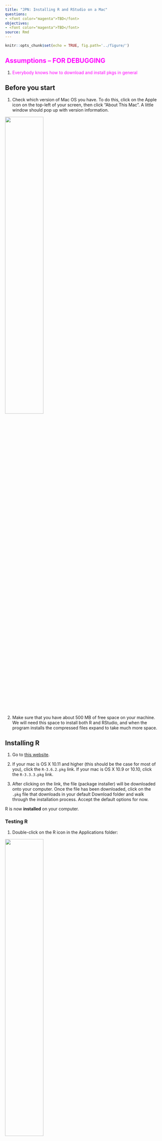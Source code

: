 ```yaml
---
title: "JPN: Installing R and RStudio on a Mac"
questions:
- <font color="magenta">TBD</font>
objectives:
- <font color="magenta">TBD</font>
source: Rmd
---
```




<!-- JPN: updated fig path here manually for plots to show -->

```r
knitr::opts_chunk$set(echo = TRUE, fig.path='../figure/')
```


## <font color="magenta">Assumptions -- FOR DEBUGGING</font>

 1. <font color="magenta">Everybody knows how to download and install pkgs in general</font>

## Before you start

1. Check which version of Mac OS you have. To do this, click on the Apple icon on the top-left of your screen, then click "About This Mac". A little window should pop up with version information.

<img src="../fig/which_mac_version.png" width="50%">  


2. Make sure that you have about 500 MB of free space on your machine. We will need this space to install both R and RStudio, and when the program installs the compressed files expand to take much more space.  

## Installing R

1. Go to [this website](https://cran.r-project.org/bin/macosx/).

2. If your mac is OS X 10.11 and higher (this should be the case for most of you), click the `R-3.6.2.pkg` link. If your mac is OS X 10.9 or 10.10, click the `R-3.3.3.pkg` link.  

3. After clicking on the link, the file (package installer) will be downloaded onto your computer. Once the file has been downloaded, click on the `.pkg` file that downloads in your default Download folder and walk through the installation process. Accept the default options for now.

R is now **installed** on your computer.  

### Testing R

1. Double-click on the R icon in the Applications folder:

<img src="../fig/applications_folder_r.png" width="50%">

A window titled "R Console" should pop up:

<img src="../fig/R_Console.png" width="40%">  

The `>` character is called the prompt and is the place where we enter commands for the program to interpret. For instance, if you type `25+5` followed by the return/enter key, you will see:

```r
25+5
```

<img src="../fig/R_console_using.png" width="50%">

2. To quit R, call the quit function by going to `File -> Quit R`.


R will ask you if you want to save your work:

<img src="../fig/closing_r_dontSAve.png" width="50%">

Click on "Don't Save". You have now left R.  

We are not going to use R this way often, as we will use an integrated environment called RStudio.  

## Installing RStudio

1. Go to [this website](https://rstudio.com/products/rstudio/download/).

2. Click on the `Free` link (note: there are paid options, but we won't be using those!). The file download will begin.
  * If you have an older computer, you *may* have to find your installer on [this page](https://support.rstudio.com/hc/en-us/articles/206569407-Older-Versions-of-RStudio), but feel free to contact us about that!

3. Once the file has been downloaded, click on it. A window should pop up:

<img src="../fig/Rstudio_download.png" width="50%">

Click on the RStudio icon and drag it into the Applications folder. 

RStudio is now **installed** on your computer.

**Note**: For RStudio to work, R needs to be installed first.

### Testing RStudio

1. Double-click on the RStudio icon in the Applications:

<img src="../fig/applications_folder.png" width="50%">  

A window titled "RStudio" should pop up, looking something like this:

<img src="../fig/rstudio_opened.png" width="75%">

2. Just as in R, the `>` character in the Console window is where we enter commands for the program to interpret.  You can try entering something there and then hitting the `Enter` key to see:

```r
25+5
```


3. To exit RStudio, click "RStudio" in the menu bar, then click "Quit RStudio". Alternatively, use the `Cmd-Q` shortcut. If prompted to save the workspace, do not save it.


<font color="magenta">Should cite Kenneth Tay's github</font>


